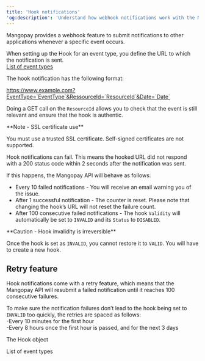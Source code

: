 ```yaml
---
title: 'Hook notifications'  
'og:description': 'Understand how webhook notifications work with the Mangopay API, with an example format and notes on retries.'  
---
```


Mangopay provides a webhook feature to submit notifications to other applications whenever a specific event occurs.  

When setting up the Hook for an event type, you define the URL to which the notification is sent.  
<a href="#">List of event types</a>  

The hook notification has the following format:

<Info> https://www.example.com?EventType=`EventType`&RessourceId=`ResourceId`&Date=`Date`</Info>  

Doing a GET call on the `ResourceId` allows you to check that the event is still relevant and ensure that the hook is authentic.  

<Note>  
**Note - SSL certificate use** 
  
You must use a trusted SSL certificate. Self-signed certificates are not supported.  
</Note>  

Hook notifications can fail. This means the hooked URL did not respond with a 200 status code within 2 seconds after the notification was sent.  

If this happens, the Mangopay API will behave as follows:  
- Every 10 failed notifications - You will receive an email warning you of the issue.  
- After 1 successful notification - The counter is reset. Please note that changing the hook’s URL will not reset the failure count.  
- After 100 consecutive failed notifications - The hook `Validity` will automatically be set to `INVALID` and its `Status` to `DISABLED`.  

<Warning>  
**Caution - Hook invalidity is irreversible** 
  
Once the hook is set as `INVALID`, you cannot restore it to `VALID`. You will have to create a new hook.  
</Warning>  

## Retry feature  

Hook notifications come with a retry feature, which means that the Mangopay API will resubmit a failed notification until it reaches 100 consecutive failures.  

To make sure the notification failures don’t lead to the hook being set to `INVALID` too quickly, the retries are spaced as follows:  
-Every 10 minutes for the first hour  
-Every 8 hours once the first hour is passed, and for the next 3 days 

<Card title="ENDPOINTS">The Hook object</Card>  

<Card title="ARTICLE">List of event types</Card>